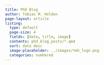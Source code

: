 ```yaml
---
title: PhD Blog
author: Tobias M. Holden
page-layout: article
listing: 
  type: default
  page-size: 4
  fields: [date, title, image]
  contents: phd_blog_posts/*.qmd
  sort: date desc
  image-placeholder: ../images/tmh_logo.png
  categories: numbered
---
```

